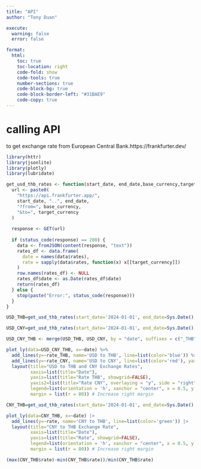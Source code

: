 ```yaml
---
title: "API"
author: "Tony Duan"

execute:
  warning: false
  error: false

format:
  html:
    toc: true
    toc-location: right
    code-fold: show
    code-tools: true
    number-sections: true
    code-block-bg: true
    code-block-border-left: "#31BAE9"
    code-copy: true
---
```


# calling API


to get exchange rate from European Central Bank.https://frankfurter.dev/

```r
library(httr)
library(jsonlite)
library(plotly)
library(lubridate)
```



```r
get_usd_thb_rates <- function(start_date, end_date,base_currency,target_currency) {
  url <- paste0(
    "https://api.frankfurter.app/",
    start_date, "..", end_date,
    "?from=", base_currency,
    "&to=", target_currency
  )
  
  response <- GET(url)
  
  if (status_code(response) == 200) {
    data <- fromJSON(content(response, "text"))
    rates_df <- data.frame(
      date = names(data$rates),
      rate = sapply(data$rates, function(x) x[[target_currency]])
    )
    row.names(rates_df) <- NULL
    rates_df$date <- as.Date(rates_df$date)
    return(rates_df)
  } else {
    stop(paste("Error:", status_code(response)))
  }
}
```


```r
USD_THB=get_usd_thb_rates(start_date='2024-01-01', end_date=Sys.Date(),base_currency='USD',target_currency='THB')
```


```r
USD_CNY=get_usd_thb_rates(start_date='2024-01-01', end_date=Sys.Date(),base_currency='USD',target_currency='CNY')
```


```r
USD_CNY_THB <- merge(USD_THB, USD_CNY, by = "date", suffixes = c("_THB", "_CNY"))
```



```r
plot_ly(data=USD_CNY_THB, x=~date) %>%
  add_lines(y=~rate_THB, name='USD to THB', line=list(color='blue')) %>%
  add_lines(y=~rate_CNY, name='USD to CNY', line=list(color='red'), yaxis = "y2") %>%
  layout(title="USD to THB and CNY Exchange Rates",
         xaxis=list(title="Date"),
         yaxis=list(title="Rate THB", showgrid=FALSE),
         yaxis2=list(title="Rate CNY", overlaying = "y", side = "right", tickformat = ".2f"),
         legend=list(orientation = 'h', xanchor = "center", x = 0.5, y = -0.2),
         margin = list(r = 80)) # Increase right margin
```



```r
CNY_THB=get_usd_thb_rates(start_date='2024-01-01', end_date=Sys.Date(),base_currency='CNY',target_currency='THB')
```




```r
plot_ly(data=CNY_THB, x=~date) |> 
  add_lines(y=~rate, name='CNY to THB', line=list(color='green')) |> 
  layout(title="CNY to THB Exchange Rate",
         xaxis=list(title="Date"),
         yaxis=list(title="Rate", showgrid=FALSE),
         legend=list(orientation = 'h', xanchor = "center", x = 0.5, y = -0.2),
         margin = list(r = 80)) # Increase right margin
```


```r
(max(CNY_THB$rate)-min(CNY_THB$rate))/min(CNY_THB$rate)
```



